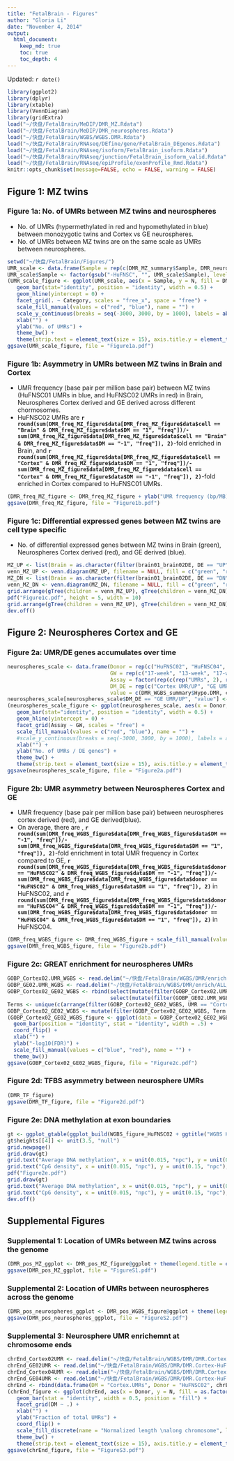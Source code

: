 ```yaml
---
title: "FetalBrain - Figures"
author: "Gloria Li"
date: "November 4, 2014"
output: 
  html_document:
    keep_md: true
    toc: true
    toc_depth: 4
---
```


Updated: `r date()`

```r
library(ggplot2)
library(dplyr)
library(xtable)
library(VennDiagram)
library(gridExtra)
load("~/快盘/FetalBrain/MeDIP/DMR_MZ.Rdata")
load("~/快盘/FetalBrain/MeDIP/DMR_neurospheres.Rdata")
load("~/快盘/FetalBrain/WGBS/WGBS.DMR.Rdata")
load("~/快盘/FetalBrain/RNAseq/DEfine/gene/FetalBrain_DEgenes.Rdata")
load("~/快盘/FetalBrain/RNAseq/isoform/FetalBrain_isoform.Rdata")
load("~/快盘/FetalBrain/RNAseq/junction/FetalBrain_isoform_valid.Rdata")
load("~/快盘/FetalBrain/RNAseq/epiProfile/exonProfile_Rmd.Rdata")
knitr::opts_chunk$set(message=FALSE, echo = FALSE, warning = FALSE)
```

## Figure 1: MZ twins 
### Figure 1a: No. of UMRs between MZ twins and neurospheres 
  * No. of UMRs (hypermethylated in red and hypomethylated in blue) between monozygotic twins and Cortex vs GE neurospheres.    
  * No. of UMRs between MZ twins are on the same scale as UMRs between neurospheres.   
  
```r
setwd("~/快盘/FetalBrain/Figures/")
UMR_scale <- data.frame(Sample = rep(c(DMR_MZ_summary$Sample, DMR_neurospheres_summary$Sample), 2), Category = rep(c(rep("MZ twins", nrow(DMR_MZ_summary)), rep("Neurospheres", nrow(DMR_neurospheres_summary))), 2), DM = rep(c("Hyper", "Hypo"), each = nrow(DMR_MZ_summary) + nrow(DMR_neurospheres_summary)), N = c(DMR_MZ_summary$Hyper.DMR, DMR_neurospheres_summary$Hyper.DMR, -DMR_MZ_summary$Hypo.DMR, -DMR_neurospheres_summary$Hypo.DMR))
UMR_scale$Sample <- factor(gsub("-HuFNSC", "", UMR_scale$Sample), levels = c("Brain01_Brain02", "Cortex01_Cortex02", "GE01_GE02", "Cortex01_GE01", "Cortex02_GE02"))
(UMR_scale_figure <- ggplot(UMR_scale, aes(x = Sample, y = N, fill = DM)) + 
   geom_bar(stat="identity", position = "identity", width = 0.5) + 
   geom_hline(yintercept = 0) + 
   facet_grid(. ~ Category, scales = "free_x", space = "free") + 
   scale_fill_manual(values = c("red", "blue"), name = "") + 
   scale_y_continuous(breaks = seq(-3000, 3000, by = 1000), labels = abs(seq(-3000, 3000, by = 1000))) + 
   xlab("") + 
   ylab("No. of UMRs") + 
   theme_bw() + 
   theme(strip.text = element_text(size = 15), axis.title.y = element_text(size = 15), axis.text = element_text(size = 12), legend.text = element_text(size = 15)))
ggsave(UMR_scale_figure, file = "Figure1a.pdf")
```

### Figure 1b: Asymmetry in UMRs between MZ twins in Brain and Cortex
  * UMR frequency (base pair per million base pair) between MZ twins (HuFNSC01 UMRs in blue, and HuFNSC02 UMRs in red) in Brain, Neurospheres Cortex derived and GE derived across different chormosomes. 
  * HuFNSC02 UMRs are __`r round(sum(DMR_freq_MZ_figure$data[DMR_freq_MZ_figure$data$cell == "Brain" & DMR_freq_MZ_figure$data$DM == "1", "freq"])/-sum(DMR_freq_MZ_figure$data[DMR_freq_MZ_figure$data$cell == "Brain" & DMR_freq_MZ_figure$data$DM == "-1", "freq"]), 2)`__-fold enriched in Brain, and __`r round(sum(DMR_freq_MZ_figure$data[DMR_freq_MZ_figure$data$cell == "Cortex" & DMR_freq_MZ_figure$data$DM == "1", "freq"])/-sum(DMR_freq_MZ_figure$data[DMR_freq_MZ_figure$data$cell == "Cortex" & DMR_freq_MZ_figure$data$DM == "-1", "freq"]), 2)`__-fold enriched in Cortex compared to HuFNSC01 UMRs.    
  
```r
(DMR_freq_MZ_figure <- DMR_freq_MZ_figure + ylab("UMR frequency (bp/MB)") + xlab(""))
ggsave(DMR_freq_MZ_figure, file = "Figure1b.pdf")
```

### Figure 1c: Differential expressed genes between MZ twins are cell type specific
  * No. of differential expressed genes between MZ twins in Brain (green), Neurospheres Cortex derived (red), and GE derived (blue).  
  
```r
MZ_UP <- list(Brain = as.character(filter(brain01_brain02DE, DE == "UP")[, "V1"]), Cortex = as.character(filter(cortex01_cortex02DE, DE == "UP")[, "V1"]), GE = as.character(filter(GE01_GE02DE, DE == "UP")[, "V1"]))
venn_MZ_UP <- venn.diagram(MZ_UP, filename = NULL, fill = c("green", "red", "blue"), main = "UP", main.cex = 1.5)
MZ_DN <- list(Brain = as.character(filter(brain01_brain02DE, DE == "DN")[, "V1"]), Cortex = as.character(filter(cortex01_cortex02DE, DE == "DN")[, "V1"]), GE = as.character(filter(GE01_GE02DE, DE == "DN")[, "V1"]))
venn_MZ_DN <- venn.diagram(MZ_DN, filename = NULL, fill = c("green", "red", "blue"), main = "DN", main.cex = 1.5)
grid.arrange(gTree(children = venn_MZ_UP), gTree(children = venn_MZ_DN), nrow = 1)
pdf("Figure1c.pdf", height = 5, width = 10)
grid.arrange(gTree(children = venn_MZ_UP), gTree(children = venn_MZ_DN), nrow = 1)
dev.off()
```

## Figure 2: Neurospheres Cortex and GE
### Figure 2a: UMR/DE genes accumulates over time

```r
neurospheres_scale <- data.frame(Donor = rep(c("HuFNSC02", "HuFNSC04", "HuFNSC01", "HuFNSC02", "HuFNSC03", "HuFNSC04"), 2), 
                                 GW = rep(c("17-week", "13-week", "17-week", "17-week", "13-week", "13-week"), 2), 
                                 Assay = factor(rep(c(rep("UMRs", 2), rep("DE genes", 4)), 2), levels = c("UMRs", "DE genes")), 
                                 DM_DE = rep(c("Cortex UMR/UP", "GE UMR/UP"), each = 6), 
                                 value = c(DMR_WGBS_summary$Hypo.DMR, cortex_GE_DE_summary$UP, DMR_WGBS_summary$Hyper.DMR, cortex_GE_DE_summary$DN))
neurospheres_scale[neurospheres_scale$DM_DE == "GE UMR/UP", "value"] <- -neurospheres_scale[neurospheres_scale$DM_DE == "GE UMR/UP", "value"]
(neurospheres_scale_figure <- ggplot(neurospheres_scale, aes(x = Donor, y = value, fill = DM_DE)) + 
   geom_bar(stat="identity", position = "identity", width = 0.5) + 
   geom_hline(yintercept = 0) + 
   facet_grid(Assay ~ GW, scales = "free") + 
   scale_fill_manual(values = c("red", "blue"), name = "") + 
   #scale_y_continuous(breaks = seq(-3000, 3000, by = 1000), labels = abs(seq(-3000, 3000, by = 1000))) + 
   xlab("") + 
   ylab("No. of UMRs / DE genes") + 
   theme_bw() + 
   theme(strip.text = element_text(size = 15), axis.title.y = element_text(size = 15), axis.text = element_text(size = 12), legend.text = element_text(size = 15)))
ggsave(neurospheres_scale_figure, file = "Figure2a.pdf")
```

### Figure 2b: UMR asymmetry between Neurospheres Cortex and GE
  * UMR frequency (base pair per million base pair) between neurospheres cortex derived (red), and GE derived(blue). 
  * On average, there are , __`r round(sum(DMR_freq_WGBS_figure$data[DMR_freq_WGBS_figure$data$DM == "-1", "freq"])/-sum(DMR_freq_WGBS_figure$data[DMR_freq_WGBS_figure$data$DM == "1", "freq"]), 2)`__-fold enrichment in total UMR frequency in Cortex compared to GE, __`r round(sum(DMR_freq_WGBS_figure$data[DMR_freq_WGBS_figure$data$donor == "HuFNSC02" & DMR_freq_WGBS_figure$data$DM == "-1", "freq"])/-sum(DMR_freq_WGBS_figure$data[DMR_freq_WGBS_figure$data$donor == "HuFNSC02" & DMR_freq_WGBS_figure$data$DM == "1", "freq"]), 2)`__ in HuFNSC02, and __`r round(sum(DMR_freq_WGBS_figure$data[DMR_freq_WGBS_figure$data$donor == "HuFNSC04" & DMR_freq_WGBS_figure$data$DM == "-1", "freq"])/-sum(DMR_freq_WGBS_figure$data[DMR_freq_WGBS_figure$data$donor == "HuFNSC04" & DMR_freq_WGBS_figure$data$DM == "1", "freq"]), 2)`__ in HuFNSC04.    

```r
(DMR_freq_WGBS_figure <- DMR_freq_WGBS_figure + scale_fill_manual(values = c("blue", "red"), labels = c("GE UMRs", "Cortex UMRs"), name = ""))
ggsave(DMR_freq_WGBS_figure, file = "Figure2b.pdf")
```

### Figure 2c: GREAT enrichment for neurospheres UMRs

```r
GOBP_Cortex02.UMR_WGBS <- read.delim("~/快盘/FetalBrain/WGBS/DMR/enrich/ALL_GREAT_GOBP_DMR.Cortex-HuFNSC02_GE-HuFNSC02.hypo.tsv", head = F, as.is = T, skip = 4)
GOBP_GE02.UMR_WGBS <- read.delim("~/快盘/FetalBrain/WGBS/DMR/enrich/ALL_GREAT_GOBP_DMR.Cortex-HuFNSC02_GE-HuFNSC02.hyper.tsv", head = F, as.is = T, skip = 4)
GOBP_Cortex02_GE02_WGBS <- rbind(select(mutate(filter(GOBP_Cortex02.UMR_WGBS, V8 >= 2 & V7 <= 0.05 & V16 <= 0.05), UMR = "Cortex.UMR", FDR = -log10(V7), Term = V3), UMR, Term, FDR),
                                 select(mutate(filter(GOBP_GE02.UMR_WGBS, V8 >= 2 & V7 <= 0.05 & V16 <= 0.05), UMR = "GE.UMR", FDR = log10(V7), Term = V3), UMR, Term, FDR))
Terms <- unique(c(arrange(filter(GOBP_Cortex02_GE02_WGBS, UMR == "Cortex.UMR"), desc(FDR))[1:20, "Term"], rev(arrange(filter(GOBP_Cortex02_GE02_WGBS, UMR == "GE.UMR"), FDR)[1:20, "Term"])))
GOBP_Cortex02_GE02_WGBS <- mutate(filter(GOBP_Cortex02_GE02_WGBS, Term %in% Terms), Term = factor(Term, levels = rev(Terms)))
(GOBP_Cortex02_GE02_WGBS_figure <- ggplot(data = GOBP_Cortex02_GE02_WGBS, aes(Term, FDR, fill = UMR)) +
  geom_bar(position = "identity", stat = "identity", width = .5) + 
  coord_flip() + 
  xlab("") + 
  ylab("-log10(FDR)") + 
  scale_fill_manual(values = c("blue", "red"), name = "") + 
  theme_bw())
ggsave(GOBP_Cortex02_GE02_WGBS_figure, file = "Figure2c.pdf")
```

### Figure 2d: TFBS asymmetry between neurosphere UMRs

```r
(DMR_TF_figure) 
ggsave(DMR_TF_figure, file = "Figure2d.pdf")
```

### Figure 2e: DNA methylation at exon boundaries

```r
gt <- ggplot_gtable(ggplot_build(WGBS_figure_HuFNSC02 + ggtitle("WGBS HuFNSC02 cortex vs GE"))) 
gt$heights[[4]] <- unit(3.5, "null") 
grid.newpage()
grid.draw(gt) 
grid.text("Average DNA methylation", x = unit(0.015, "npc"), y = unit(0.65, "npc"), rot = 90)
grid.text("CpG density", x = unit(0.015, "npc"), y = unit(0.15, "npc"), rot = 90)
pdf("Figure2e.pdf")
grid.draw(gt) 
grid.text("Average DNA methylation", x = unit(0.015, "npc"), y = unit(0.65, "npc"), rot = 90)
grid.text("CpG density", x = unit(0.015, "npc"), y = unit(0.15, "npc"), rot = 90)
dev.off()
```

## Supplemental Figures
### Supplemental 1: Location of UMRs between MZ twins across the genome 

```r
(DMR_pos_MZ_ggplot <- DMR_pos_MZ_figure@ggplot + theme(legend.title = element_text(size = 0), panel.margin = unit(0.1, "lines")) + ggtitle("") + xlab("Position of UMRs on the chromosome") + scale_color_manual(values = c("red", "blue"), labels = c("HuFNSC02 UMRs", "HuFNSC01 UMRs"), name = ""))
ggsave(DMR_pos_MZ_ggplot, file = "FigureS1.pdf")
```

### Supplemental 2: Location of UMRs between neurospheres across the genome 

```r
(DMR_pos_neurospheres_ggplot <- DMR_pos_WGBS_figure@ggplot + theme(legend.title = element_text(size = 0), panel.margin = unit(0.1, "lines")) + ggtitle("") + xlab("Position of UMRs on the chromosome") + scale_color_manual(values = c("blue", "red"), labels = c("GE UMRs", "Cortex UMRs"), name = ""))
ggsave(DMR_pos_neurospheres_ggplot, file = "FigureS2.pdf")
```

### Supplemental 3: Neurosphere UMR enrichemnt at chromosome ends

```r
chrEnd_Cortex02UMR <- read.delim("~/快盘/FetalBrain/WGBS/DMR/DMR.Cortex-HuFNSC02_GE-HuFNSC02.m0.75.p0.005.d0.5.s300.c3.hypo.bed.chrom.window", head = F, as.is = T)
chrEnd_GE02UMR <- read.delim("~/快盘/FetalBrain/WGBS/DMR/DMR.Cortex-HuFNSC02_GE-HuFNSC02.m0.75.p0.005.d0.5.s300.c3.hyper.bed.chrom.window", head = F, as.is = T)
chrEnd_Cortex04UMR <- read.delim("~/快盘/FetalBrain/WGBS/DMR/DMR.Cortex-HuFNSC04_GE-HuFNSC04.m0.75.p0.005.d0.5.s300.c3.hypo.bed.chrom.window", head = F, as.is = T)
chrEnd_GE04UMR <- read.delim("~/快盘/FetalBrain/WGBS/DMR/DMR.Cortex-HuFNSC04_GE-HuFNSC04.m0.75.p0.005.d0.5.s300.c3.hyper.bed.chrom.window", head = F, as.is = T)
chrEnd <- rbind(data.frame(DM = "Cortex.UMRs", Donor = "HuFNSC02", chrEnd_Cortex02UMR %>% group_by(V4) %>% summarise(N = sum(V5))), data.frame(DM = "GE.UMRs", Donor = "HuFNSC02", chrEnd_GE02UMR %>% group_by(V4) %>% summarise(N = sum(V5))), data.frame(DM = "Cortex.UMRs", Donor = "HuFNSC04", chrEnd_Cortex04UMR %>% group_by(V4) %>% summarise(N = sum(V5))), data.frame(DM = "GE.UMRs", Donor = "HuFNSC04", chrEnd_Cortex04UMR %>% group_by(V4) %>% summarise(N = sum(V5))))
(chrEnd_figure <- ggplot(chrEnd, aes(x = Donor, y = N, fill = as.factor(V4))) + 
   geom_bar(stat = "identity", width = 0.5, position = "fill") + 
   facet_grid(DM ~ .) + 
   xlab("") + 
   ylab("Fraction of total UMRs") + 
   coord_flip() + 
   scale_fill_discrete(name = "Normalized length \nalong chromosome", labels = as.character(seq(0.1, 1, by = 0.1))) + 
   theme_bw() + 
   theme(strip.text = element_text(size = 15), axis.title.y = element_text(size = 15), axis.text = element_text(size = 12), legend.text = element_text(size = 15)))
ggsave(chrEnd_figure, file = "FigureS3.pdf")
```

<!--
### Supplemental : GREAT analysis on UMRs between MZ twins - GOBP 

```r
GREAT_MZ <- rbind(data.frame(UMR = "HuFNSC01.UMRs", Cell = "Brain", GREAT_HuFNSC01.UMR.Brain$data), data.frame(UMR = "HuFNSC02.UMRs", Cell = "Brain", GREAT_HuFNSC02.UMR.Brain$data), data.frame(UMR = "HuFNSC01.UMRs", Cell = "Cortex", GREAT_HuFNSC01.UMR.Cortex$data), data.frame(UMR = "HuFNSC02.UMRs", Cell = "Cortex", GREAT_HuFNSC02.UMR.Cortex$data), data.frame(UMR = "HuFNSC01.UMRs", Cell = "GE", GREAT_HuFNSC01.UMR.GE$data), data.frame(UMR = "HuFNSC02.UMRs", Cell = "GE", GREAT_HuFNSC02.UMR.GE$data))
GREAT_MZ <- filter(GREAT_MZ, Category == "GOBP")
GREAT_MZ$FDR <- -log10(GREAT_MZ$FDR)
GREAT_MZ[GREAT_MZ$UMR == "HuFNSC01.UMRs", "FDR"] <- -GREAT_MZ[GREAT_MZ$UMR == "HuFNSC01.UMRs", "FDR"]
(GREAT_MZ_figure <- ggplot(data = GREAT_MZ, aes(Term, FDR)) +
  geom_bar(aes(fill = UMR), stat = "identity", width = .5, position = "identity") + 
  coord_flip() + 
  facet_grid(Cell ~ ., scales = "free_x") + 
  xlab("") + 
  theme_bw())
ggsave(GREAT_MZ_figure, file = "FigureS.pdf", height = height, width = width)
```
-->




